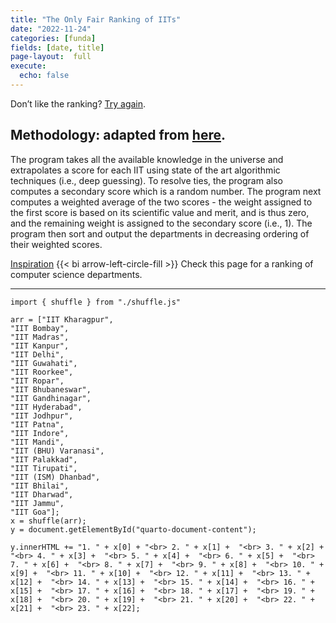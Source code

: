 ```yaml
---
title: "The Only Fair Ranking of IITs"
date: "2022-11-24"
categories: [funda]
fields: [date, title]
page-layout:  full
execute:
  echo: false
---
```


<p>Don't like the ranking? <a href=".">Try again</a>.</p> 

:::{.callout-tip}
# Methodology: adapted from [here](https://sarielhp.org/cgi-bin/cs_ranking).

The program takes all the available knowledge in the universe and extrapolates a score for each IIT using state of the art algorithmic techniques (i.e., deep guessing). To resolve ties, the program also computes a secondary score which is a random number. The program next computes a weighted average of the two scores - the weight assigned to the first score is based on its scientific value and merit, and is thus zero, and the remaining weight is assigned to the secondary score (i.e., 1). The program then sort and output the departments in decreasing ordering of their weighted scores.

:::

[Inspiration](https://sarielhp.org/cgi-bin/cs_ranking) {{< bi arrow-left-circle-fill >}} Check this page for a ranking of computer science departments. 

---

```ojs

import { shuffle } from "./shuffle.js"

arr = ["IIT Kharagpur", 
"IIT Bombay", 
"IIT Madras", 
"IIT Kanpur", 
"IIT Delhi", 
"IIT Guwahati", 
"IIT Roorkee", 
"IIT Ropar", 
"IIT Bhubaneswar", 
"IIT Gandhinagar", 
"IIT Hyderabad", 
"IIT Jodhpur", 
"IIT Patna", 
"IIT Indore", 
"IIT Mandi", 
"IIT (BHU) Varanasi", 
"IIT Palakkad", 
"IIT Tirupati", 
"IIT (ISM) Dhanbad", 
"IIT Bhilai", 
"IIT Dharwad", 
"IIT Jammu", 
"IIT Goa"];
x = shuffle(arr);
y = document.getElementById("quarto-document-content");

y.innerHTML += "1. " + x[0] + "<br> 2. " + x[1] +  "<br> 3. " + x[2] +  "<br> 4. " + x[3] +  "<br> 5. " + x[4] +  "<br> 6. " + x[5] +  "<br> 7. " + x[6] +  "<br> 8. " + x[7] +  "<br> 9. " + x[8] +  "<br> 10. " + x[9] +  "<br> 11. " + x[10] +  "<br> 12. " + x[11] +  "<br> 13. " + x[12] +  "<br> 14. " + x[13] +  "<br> 15. " + x[14] +  "<br> 16. " + x[15] +  "<br> 17. " + x[16] +  "<br> 18. " + x[17] +  "<br> 19. " + x[18] +  "<br> 20. " + x[19] +  "<br> 21. " + x[20] +  "<br> 22. " + x[21] +  "<br> 23. " + x[22];

```



